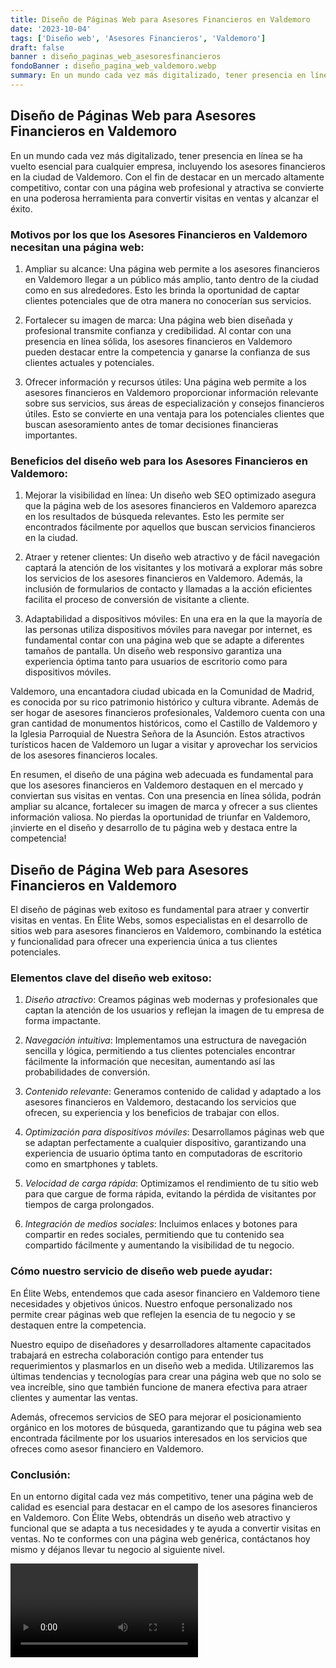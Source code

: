 ```yaml
---
title: Diseño de Páginas Web para Asesores Financieros en Valdemoro
date: '2023-10-04'
tags: ['Diseño web', 'Asesores Financieros', 'Valdemoro']
draft: false
banner : diseño_paginas_web_asesoresfinancieros
fondoBanner : diseño_pagina_web_valdemoro.webp
summary: En un mundo cada vez más digitalizado, tener presencia en línea se ha vuelto esencial para cualquier empresa, incluyendo los asesores financieros en la ciudad de Valdemoro. Con el fin de destacar en un mercado altamente competitivo, contar con una página web profesional y atractiva se convierte en una poderosa herramienta para convertir visitas en ventas y alcanzar el éxito.
---
```


## Diseño de Páginas Web para Asesores Financieros en Valdemoro

En un mundo cada vez más digitalizado, tener presencia en línea se ha vuelto esencial para cualquier empresa, incluyendo los asesores financieros en la ciudad de Valdemoro. Con el fin de destacar en un mercado altamente competitivo, contar con una página web profesional y atractiva se convierte en una poderosa herramienta para convertir visitas en ventas y alcanzar el éxito.

### Motivos por los que los Asesores Financieros en Valdemoro necesitan una página web:

1. Ampliar su alcance: Una página web permite a los asesores financieros en Valdemoro llegar a un público más amplio, tanto dentro de la ciudad como en sus alrededores. Esto les brinda la oportunidad de captar clientes potenciales que de otra manera no conocerían sus servicios.

2. Fortalecer su imagen de marca: Una página web bien diseñada y profesional transmite confianza y credibilidad. Al contar con una presencia en línea sólida, los asesores financieros en Valdemoro pueden destacar entre la competencia y ganarse la confianza de sus clientes actuales y potenciales.

3. Ofrecer información y recursos útiles: Una página web permite a los asesores financieros en Valdemoro proporcionar información relevante sobre sus servicios, sus áreas de especialización y consejos financieros útiles. Esto se convierte en una ventaja para los potenciales clientes que buscan asesoramiento antes de tomar decisiones financieras importantes.

### Beneficios del diseño web para los Asesores Financieros en Valdemoro:

1. Mejorar la visibilidad en línea: Un diseño web SEO optimizado asegura que la página web de los asesores financieros en Valdemoro aparezca en los resultados de búsqueda relevantes. Esto les permite ser encontrados fácilmente por aquellos que buscan servicios financieros en la ciudad.

2. Atraer y retener clientes: Un diseño web atractivo y de fácil navegación captará la atención de los visitantes y los motivará a explorar más sobre los servicios de los asesores financieros en Valdemoro. Además, la inclusión de formularios de contacto y llamadas a la acción eficientes facilita el proceso de conversión de visitante a cliente.

3. Adaptabilidad a dispositivos móviles: En una era en la que la mayoría de las personas utiliza dispositivos móviles para navegar por internet, es fundamental contar con una página web que se adapte a diferentes tamaños de pantalla. Un diseño web responsivo garantiza una experiencia óptima tanto para usuarios de escritorio como para dispositivos móviles.

Valdemoro, una encantadora ciudad ubicada en la Comunidad de Madrid, es conocida por su rico patrimonio histórico y cultura vibrante. Además de ser hogar de asesores financieros profesionales, Valdemoro cuenta con una gran cantidad de monumentos históricos, como el Castillo de Valdemoro y la Iglesia Parroquial de Nuestra Señora de la Asunción. Estos atractivos turísticos hacen de Valdemoro un lugar a visitar y aprovechar los servicios de los asesores financieros locales.

En resumen, el diseño de una página web adecuada es fundamental para que los asesores financieros en Valdemoro destaquen en el mercado y conviertan sus visitas en ventas. Con una presencia en línea sólida, podrán ampliar su alcance, fortalecer su imagen de marca y ofrecer a sus clientes información valiosa. No pierdas la oportunidad de triunfar en Valdemoro, ¡invierte en el diseño y desarrollo de tu página web y destaca entre la competencia!

<GifSeo />

<Cta />

## Diseño de Página Web para Asesores Financieros en Valdemoro

El diseño de páginas web exitoso es fundamental para atraer y convertir visitas en ventas. En Élite Webs, somos especialistas en el desarrollo de sitios web para asesores financieros en Valdemoro, combinando la estética y funcionalidad para ofrecer una experiencia única a tus clientes potenciales.

### Elementos clave del diseño web exitoso:

1. *Diseño atractivo*: Creamos páginas web modernas y profesionales que captan la atención de los usuarios y reflejan la imagen de tu empresa de forma impactante.

2. *Navegación intuitiva*: Implementamos una estructura de navegación sencilla y lógica, permitiendo a tus clientes potenciales encontrar fácilmente la información que necesitan, aumentando así las probabilidades de conversión.

3. *Contenido relevante*: Generamos contenido de calidad y adaptado a los asesores financieros en Valdemoro, destacando los servicios que ofrecen, su experiencia y los beneficios de trabajar con ellos.

4. *Optimización para dispositivos móviles*: Desarrollamos páginas web que se adaptan perfectamente a cualquier dispositivo, garantizando una experiencia de usuario óptima tanto en computadoras de escritorio como en smartphones y tablets.

5. *Velocidad de carga rápida*: Optimizamos el rendimiento de tu sitio web para que cargue de forma rápida, evitando la pérdida de visitantes por tiempos de carga prolongados.

6. *Integración de medios sociales*: Incluimos enlaces y botones para compartir en redes sociales, permitiendo que tu contenido sea compartido fácilmente y aumentando la visibilidad de tu negocio.

### Cómo nuestro servicio de diseño web puede ayudar:

En Élite Webs, entendemos que cada asesor financiero en Valdemoro tiene necesidades y objetivos únicos. Nuestro enfoque personalizado nos permite crear páginas web que reflejen la esencia de tu negocio y se destaquen entre la competencia.

Nuestro equipo de diseñadores y desarrolladores altamente capacitados trabajará en estrecha colaboración contigo para entender tus requerimientos y plasmarlos en un diseño web a medida. Utilizaremos las últimas tendencias y tecnologías para crear una página web que no solo se vea increíble, sino que también funcione de manera efectiva para atraer clientes y aumentar las ventas.

Además, ofrecemos servicios de SEO para mejorar el posicionamiento orgánico en los motores de búsqueda, garantizando que tu página web sea encontrada fácilmente por los usuarios interesados en los servicios que ofreces como asesor financiero en Valdemoro.

### Conclusión:

En un entorno digital cada vez más competitivo, tener una página web de calidad es esencial para destacar en el campo de los asesores financieros en Valdemoro. Con Élite Webs, obtendrás un diseño web atractivo y funcional que se adapta a tus necesidades y te ayuda a convertir visitas en ventas. No te conformes con una página web genérica, contáctanos hoy mismo y déjanos llevar tu negocio al siguiente nivel.

<Video />

<CtaBot job='Asesores Financieros' city='Valdemoro'/>

<Gmaps query='Valdemoro+españa+maps' />